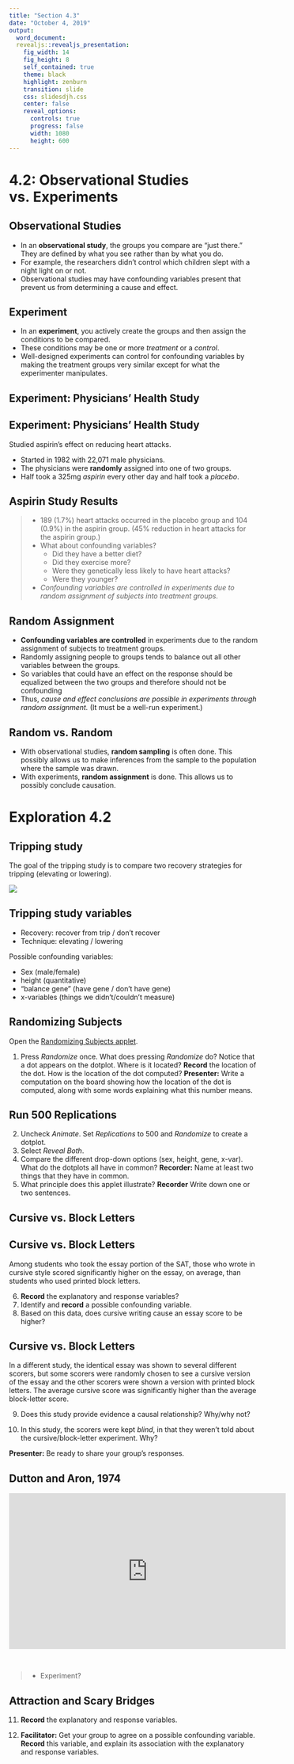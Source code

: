 ```yaml
---
title: "Section 4.3"
date: "October 4, 2019"
output: 
  word_document:
  revealjs::revealjs_presentation:
    fig_width: 14
    fig_height: 8
    self_contained: true
    theme: black
    highlight: zenburn
    transition: slide
    css: slidesdjh.css
    center: false
    reveal_options:
      controls: true
      progress: false
      width: 1080
      height: 600
---
```

    
# 4.2: Observational Studies vs. Experiments

## Observational Studies

- In an **observational study**, the groups you compare are "just there." They are defined by what you see rather than by what you do.
- For example, the researchers didn’t control which children slept with a night light on or not.
- Observational studies may have confounding variables present that prevent us from determining a cause and effect.

## Experiment

- In an **experiment**, you actively create the groups and then assign the conditions to be compared.
- These conditions may be one or more *treatment* or a *control*.
- Well-designed experiments can control for confounding variables by making the treatment groups very similar except for what the experimenter manipulates.

## Experiment: Physicians' Health Study {data-background="https://media.phillyvoice.com/media/images/11272018_bayer_aspirin_Flickr.2e16d0ba.fill-735x490.jpg"}

## Experiment: Physicians' Health Study

Studied aspirin’s effect on reducing heart attacks.

- Started in 1982 with 22,071 male physicians.
- The physicians were **randomly** assigned into one of two groups.
- Half took a 325mg *aspirin* every other day and half took a *placebo*. 

## Aspirin Study Results 

> - 189 (1.7%) heart attacks occurred in the placebo group and 104 (0.9%) in the aspirin group. (45% reduction in heart attacks for the aspirin group.) 
> - What about confounding variables?  
>      + Did they have a better diet?  
>      + Did they exercise more?
>      + Were they genetically less likely to have heart attacks?
>      + Were they younger?
> - *Confounding variables are controlled in experiments due to random assignment of subjects into treatment groups.*

## Random Assignment

- **Confounding variables are controlled** in experiments due to the random assignment of subjects to treatment groups.
- Randomly assigning people to groups tends to balance out all other variables between the groups.  
- So variables that could have an effect on the response should be equalized between the two groups and therefore should not be confounding
- Thus, *cause and effect conclusions are possible in experiments through random assignment.*  (It must be a well-run experiment.)

## {data-background="https://math.westmont.edu/img/baselinedemo.png" data-background-size="contain"}

## Random vs. Random

- With observational studies, **random sampling** is often done.  This possibly allows us to make inferences from the sample to the population where the sample was drawn.
- With experiments, **random assignment** is done.  This allows us to possibly conclude causation.

## {data-background="https://math.westmont.edu/img/figure4_5.jpg" data-background-size="contain"}

# Exploration 4.2

## Tripping study

The goal of the tripping study is to compare two recovery strategies for tripping (elevating or lowering).

![](https://ars.els-cdn.com/content/image/1-s2.0-S0021929014002954-gr1_lrg.jpg)

## Tripping study variables

- Recovery: recover from trip / don't recover
- Technique: elevating / lowering 

Possible confounding variables:

- Sex (male/female)
- height (quantitative)
- "balance gene" (have gene / don't have gene)
- x-variables (things we didn't/couldn't measure)

## Randomizing Subjects 

Open the [Randomizing Subjects applet](http://www.rossmanchance.com/applets/Subjects.html).

1. Press *Randomize* once. What does pressing *Randomize* do? Notice that a dot appears on the dotplot. Where is it located? **Record** the location of the dot. How is the location of the dot computed? **Presenter:** Write a computation on the board showing how the location of the dot is computed, along with some words explaining what this number means.

## Run 500 Replications

2. Uncheck *Animate*. Set *Replications* to 500 and *Randomize* to create a dotplot.
3. Select *Reveal Both*.
4. Compare the different drop-down options (sex, height, gene, x-var). What do the dotplots all have in common? **Recorder:** Name at least two things that they have in common.
5. What principle does this applet illustrate? **Recorder** Write down one or two sentences.

## Cursive vs. Block Letters {data-background="https://qph.fs.quoracdn.net/main-qimg-ff65847c3f183aba458dd981b7d186e9"}

## Cursive vs. Block Letters 

Among students who took the essay portion of the SAT, those who wrote in cursive style scored significantly higher on the essay, on average, than students who used printed block letters.

6. **Record** the explanatory and response variables?
7. Identify and **record** a possible confounding variable.
8. Based on this data, does cursive writing cause an essay score to be higher?

## Cursive vs. Block Letters

In a different study, the identical essay was shown to several different scorers, but some scorers were randomly chosen to see a cursive version of the essay and the other scorers were shown a version with printed block letters. The average cursive score was significantly higher than the average block-letter score.

9. Does this study provide evidence a causal relationship? Why/why not? 

10. In this study, the scorers were kept *blind*, in that they weren't told about the cursive/block-letter experiment. Why?

**Presenter:** Be ready to share your group's responses.

## Dutton and Aron, 1974

<iframe width="560" height="315" src="https://www.youtube-nocookie.com/embed/P0aMEkGlcQE?rel=0" frameborder="0" allow="autoplay; encrypted-media" allowfullscreen></iframe>

<br>

> - Experiment? 

## Attraction and Scary Bridges

11. **Record** the explanatory and response variables.

12. **Facilitator:** Get your group to agree on a possible confounding variable. **Record** this variable, and explain its association with the explanatory and response variables.

